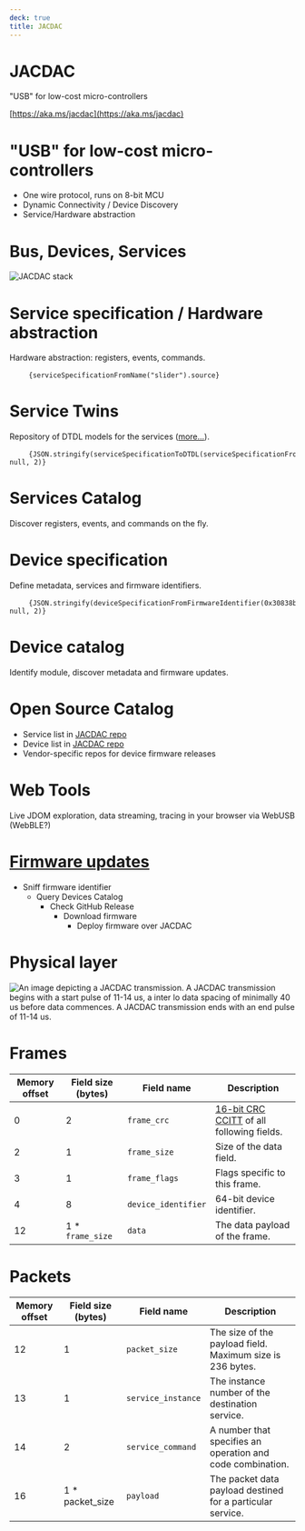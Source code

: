 ---
deck: true
title: JACDAC
---


# JACDAC

"USB" for low-cost micro-controllers

[https://aka.ms/jacdac](https://aka.ms/jacdac)

# "USB" for low-cost micro-controllers

* One wire protocol, runs on 8-bit MCU
* Dynamic Connectivity / Device Discovery
* Service/Hardware abstraction

# Bus, Devices, Services

![JACDAC stack](../../../../jacdac-spec/spec/images/jacdac-stack.png)

# Service specification / Hardware abstraction

Hardware abstraction: registers, events, commands.

<pre>
    <code className="language-markdown">{serviceSpecificationFromName("slider").source}</code>
</pre>

# Service Twins

Repository of DTDL models for the services ([more...](/dtmi)).

<pre>
    <code className="language-json">{JSON.stringify(serviceSpecificationToDTDL(serviceSpecificationFromName("slider")), null, 2)}</code>
</pre>

# Services Catalog

Discover registers, events, and commands on the fly.

<ServiceSpecificationList count={3} shuffle={true} />

# Device specification

Define metadata, services and firmware identifiers.

<pre>
    <code className="language-json">{JSON.stringify(deviceSpecificationFromFirmwareIdentifier(0x30838b8e), null, 2)}</code>
</pre>

# Device catalog

Identify module, discover metadata and firmware updates.

<DeviceSpecificationList count={4} shuffle={true} />

# Open Source Catalog

* Service list in [JACDAC repo](https://github.com/microsoft/jacdac) 
* Device list in [JACDAC repo](https://github.com/microsoft/jacdac) 
* Vendor-specific repos for device firmware releases

# Web Tools

Live JDOM exploration, data streaming, tracing in your browser via WebUSB (WebBLE?)

<PacketsPreview />

# [Firmware updates](/tools/updater) 

* Sniff firmware identifier
    * Query Devices Catalog
        * Check GitHub Release
            * Download firmware
                * Deploy firmware over JACDAC

# Physical layer

![An image depicting a JACDAC transmission. A JACDAC transmission begins with a start pulse of 11-14 us, a inter lo data spacing of minimally 40 us before data commences. A JACDAC transmission ends with an end pulse of 11-14 us.](../../../../jacdac-spec/spec/images/jacdac-activity.png)

# Frames

| Memory offset | Field size (bytes) 	| Field name 	| Description  	|
|--------|------------	|-------------	|----------	|
| 0 | 2          	|`frame_crc`	| [16-bit CRC CCITT](https://en.wikipedia.org/wiki/Cyclic_redundancy_check) of all following fields. |
| 2 | 1          	|`frame_size`	| Size of the data field.	|
| 3 | 1          	|`frame_flags`	| Flags specific to this frame.	|
| 4 | 8          	|`device_identifier`	| 64-bit device identifier.	|
| 12 | 1 * `frame_size`   	|`data`	| The data payload of the frame.	|

# Packets

| Memory offset | Field size (bytes) 	| Field name 	| Description  	|
|--------|------------	|-------------	|----------	|
| 12 | 1	|`packet_size`	| The size of the payload field. Maximum size is 236 bytes. |
| 13 | 1	|`service_instance`	| The instance number of the destination service.	|
| 14 | 2	|`service_command`	| A number that specifies an operation and code combination.	|
| 16 | 1 * packet_size	|`payload`	| The packet data payload destined for a particular service.	|